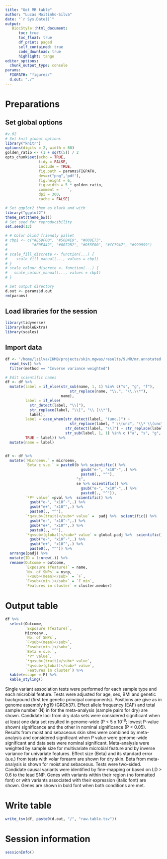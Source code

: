 ```yaml
---
title: "Get MR table"
author: "Lucas Moitinho-Silva"
date: "`r Sys.Date()`"
output:
   BiocStyle::html_document:
      toc: true
      toc_float: true
      df_print: paged
      self_contained: true
      code_download: true
      highlight: tango
editor_options:
  chunk_output_type: console
params:
  FIGPATH: "figures/"
  d.out: "./"
---
```

# Preparations

## Set global options

```r
#v.02
# Set knit global options
library("knitr")
options(digits = 2, width = 80)
golden_ratio <- (1 + sqrt(5)) / 2
opts_chunk$set(echo = TRUE,
               tidy = FALSE,
               include = TRUE,
               fig.path = params$FIGPATH,
               dev=c("png",'pdf'),
               fig.height = 6,
               fig.width = 5 * golden_ratio,
               comment = '  ',
               dpi = 300,
               cache = FALSE)

# Set ggplot2 them as black and with
library("ggplot2")
theme_set(theme_bw())
# Set seed for reproducibility
set.seed(13)

# # Color blind friendly pallet
# cbp1 <- c("#E69F00", "#56B4E9", "#009E73",
#           "#F0E442", "#0072B2", "#D55E00", "#CC79A7", "#999999")
# 
# scale_fill_discrete <- function(...) {
#    scale_fill_manual(..., values = cbp1)
# }
# scale_colour_discrete <- function(...) {
#   scale_colour_manual(..., values = cbp1)
# }

# Set output directory
d.out <- params$d.out
rm(params)
```


## Load libraries for the session

```r
library(tidyverse)
library(kableExtra)
library(scales)
```

## Import data
```r
df <- "/home/lsilva/IKMB/projects/skin.mgwas/results/9.MR/mr.annotated.tsv" %>% 
  read_tsv() %>% 
  filter(method == "Inverse variance weighted")
```



```r
# Edit scientific names
df <- df %>% 
  mutate(label = if_else(str_sub(name, 1, 1) %in% c("s", "g", "f"),
                             str_replace(name, "\\.", "\\.\\*"),
                         name),
         label = if_else(
           str_detect(label, "\\["),
           str_replace(label, "\\[", "\\ [\\*"),
           label),
         label = case_when(str_detect(label, "(unc.)") ~ 
                             str_replace(label, " \\(unc", "\\* \\(unc"),
                           str_detect(label, "\\]") ~ str_replace(label, "\\]", "\\*\\]"),
                           str_sub(label, 1, 1) %in% c ("a", "s", "g",  "f") ~ paste0(label, "*"),
         TRUE ~ label)) %>% 
  mutate(name = label)


df <- df %>% 
  mutate(`Microenv.` = microenv,
         `Beta ± s.e.` = paste0(b %>% scientific() %>%
                                  gsub("e-", "x10^-",.) %>%
                                  paste0(., "^"), 
                                "±", 
                                se %>% scientific() %>%
                                  gsub("e-", "x10^-",.) %>%
                                  paste0(., "^")),
         `*P* value` =pval %>%  scientific() %>%
           gsub("e-", "x10^-",.) %>%
           gsub("e+", "x10^",.) %>%
           paste0(., "^"),
         `*q<sub>(trait)</sub>* value` =  padj %>%  scientific() %>%
           gsub("e-", "x10^-",.) %>%
           gsub("e+", "x10^",.) %>%
           paste0(., "^"),
         `*q<sub>(global)</sub>* value` = global.padj %>%  scientific() %>%
           gsub("e-", "x10^-",.) %>%
           gsub("e+", "x10^",.) %>%
           paste0(., "^")) %>% 
  arrange(padj) %>% 
  mutate(ID = 1:nrow(.)) %>% 
  rename(Outcome = outcome,
         `Exposure (feature)` = name,
         `No. of SNPs` = nsnp,
         `F<sub>(mean)</sub>` = `F`,
         `F<sub>(min.)</sub>` = `F_min`,
         `Features in cluster` = cluster.member)
```

# Output table
```r

df %>%
  select(Outcome, 
         `Exposure (feature)`,
         Microenv., 
         `No. of SNPs`, 
         `F<sub>(mean)</sub>`,
         `F<sub>(min.)</sub>`,
         `Beta ± s.e.`, 
         `*P* value`,
         `*q<sub>(trait)</sub>* value`,
         `*q<sub>(global)</sub>* value`, 
         `Features in cluster`) %>% 
  kable(escape = F) %>% 
  kable_styling()
```

Single variant association tests were performed for each sample type and each microbial feature. Tests were adjusted for age, sex, BMI and genetic background (first ten genetic principal components). Positions are give as in genome assembly hg19 (GRCh37). Effect allele frequency (EAF) and total sample number (N) in for the meta-analysis (sample pairs for dry) are shown. Candidate loci from dry data sets were considered significant when at least one data set resulted in genome-wide (P < 5 x 10^-8^; lowest P-value shown) significance and the other in nominal significance (P < 0.05). Results from moist and sebaceous skin sites were combined by meta-analysis and considered significant when P value were genome-wide significant and data sets were nominal significant. Meta-analysis were weighted by sample size for multivariate microbial feature and by inverse variance for univariate features. Effect size (Beta) and its standard error (s.e.) from tests with volar forearm are shown for dry skin. Beta from meta-analysis is shown for moist and sebaceous. Tests were two-sided. Candidate causal variants were identified by fine-mapping or based on LD > 0.6 to the lead SNP. Genes with variants within their region (no formatted font) or with variants associated with their expression (italic font) are shown. Genes are shown in bold font when both conditions are met.

# Write table
```r
write_tsv(df, paste0(d.out, "/", "raw.table.tsv"))
```


# Session information

```r
sessionInfo()
```
